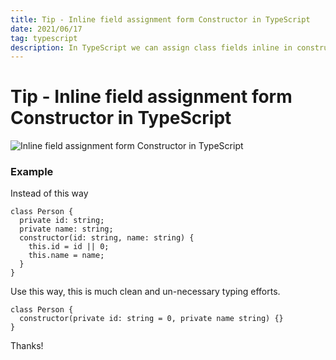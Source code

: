 ```yaml
---
title: Tip - Inline field assignment form Constructor in TypeScript
date: 2021/06/17
tag: typescript
description: In TypeScript we can assign class fields inline in constructor
---
```


# Tip - Inline field assignment form Constructor in TypeScript


<Image
  src="/images/Inline-field-assignment.svg"
  alt="Inline field assignment form Constructor in TypeScript"
  width={700}
  height={620}
  layout="responsive"
  quality={100}
  className="next-image"
/>

### Example

Instead of this way

```tsx
class Person {
  private id: string;
  private name: string;
  constructor(id: string, name: string) {
    this.id = id || 0;
    this.name = name;
  }
}
```

Use this way, this is much clean and un-necessary typing efforts.

```tsx
class Person {
  constructor(private id: string = 0, private name string) {}
}
```

Thanks!
